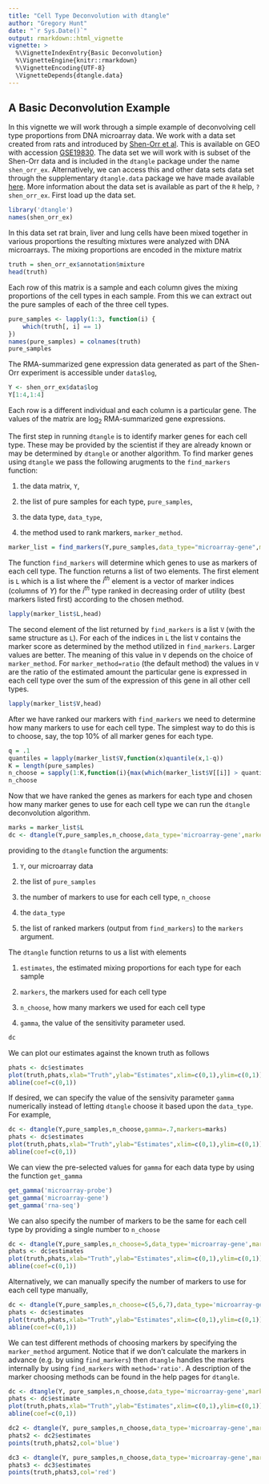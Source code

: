 ```yaml
---
title: "Cell Type Deconvolution with dtangle"
author: "Gregory Hunt"
date: "`r Sys.Date()`"
output: rmarkdown::html_vignette
vignette: >
  %\VignetteIndexEntry{Basic Deconvolution}
  %\VignetteEngine{knitr::rmarkdown}
  %\VignetteEncoding{UTF-8}
  \VignetteDepends{dtangle.data}
---
```


## A Basic Deconvolution Example

In this vignette we will work through a simple example of deconvolving cell type proportions from DNA microarray data. We work with a data set created from rats and introduced by [Shen-Orr et al](https://www.nature.com/nmeth/journal/v7/n4/abs/nmeth.1439.html). This is available on GEO with accession [GSE19830](https://www.ncbi.nlm.nih.gov/geo/query/acc.cgi?acc=GSE19830). The data set we will work with is subset of the Shen-Orr data and is included in the ``dtangle`` package under the name ``shen_orr_ex``. Alternatively, we can access this and other data sets data set through the supplementary ``dtangle.data`` package we have made available [here](https://umich.box.com/v/dtangledatapkg). More information about the data set is available as part of the ``R`` help, ``?shen_orr_ex``. First load up the data set. 
```r
library('dtangle')
names(shen_orr_ex)
```

In this data set rat brain, liver and lung cells have been mixed together in various proportions the resulting mixtures were analyzed with DNA microarrays. The mixing proportions are encoded in the mixture matrix
```r
truth = shen_orr_ex$annotation$mixture
head(truth)
```
Each row of this matrix is a sample and each column gives the mixing proportions of the cell types in each sample. From this we can extract out the pure samples of each of the three cell types. 
```r
pure_samples <- lapply(1:3, function(i) {
    which(truth[, i] == 1)
})
names(pure_samples) = colnames(truth)
pure_samples
```

The RMA-summarized gene expression data generated as part of the Shen-Orr experiment is accessible under ``data$log``,

```r
Y <- shen_orr_ex$data$log
Y[1:4,1:4]
```
Each row is a different individual and each column is a particular gene. The values of the matrix are $\log_2$ RMA-summarized gene expressions. 

The first step in running ``dtangle`` is to identify marker genes for each cell type. These may be provided by the scientist if they are already known or may be determined by ``dtangle`` or another algorithm. To find marker genes using ``dtangle`` we pass the following arugments to the ``find_markers`` function:

1. the data matrix, ``Y``, 

2. the list of pure samples for each type, ``pure_samples``, 

3. the data type, ``data_type``, 

4. the method used to rank markers, ``marker_method``.


```r
marker_list = find_markers(Y,pure_samples,data_type="microarray-gene",marker_method='ratio')
```
The function ``find_markers`` will determine which genes to use as markers of each cell type. The function returns a list of two elements. The first element is ``L`` which is a list where the $i^{th}$ element is a vector of marker indices (columns of $Y$) for the $i^{th}$ type ranked in decreasing order of utility (best markers listed first) according to the chosen method. 
```r
lapply(marker_list$L,head)
```
The second element of the list returned by ``find_markers`` is a list ``V`` (with the same structure as ``L``). For each of the indices in ``L`` the list ``V`` contains the marker score as determined by the method utilized in ``find_markers``. Larger values are better. The meaning of this value in ``V`` depends on the choice of ``marker_method``. For ``marker_method=ratio`` (the default method) the values in ``V`` are the ratio of the estimated amount the particular gene is expressed in each cell type over the sum of the expression of this gene in all other cell types. 
```r
lapply(marker_list$V,head)
```

After we have ranked our markers with ``find_markers`` we need to determine how many markers to use for each cell type. The simplest way to do this is to choose, say, the top 10% of all marker genes for each type.
```r
q = .1
quantiles = lapply(marker_list$V,function(x)quantile(x,1-q))
K = length(pure_samples)
n_choose = sapply(1:K,function(i){max(which(marker_list$V[[i]] > quantiles[[i]]))})
n_choose
```

Now that we have ranked the genes as markers for each type and chosen how many marker genes to use for each cell type we can run the ``dtangle`` deconvolution algorithm.
```r
marks = marker_list$L
dc <- dtangle(Y,pure_samples,n_choose,data_type='microarray-gene',markers=marks)
```
providing to the ``dtangle`` function the arguments:

1. ``Y``, our microarray data 

2. the list of ``pure_samples`` 

3. the number of markers to use for each cell type, ``n_choose``

4. the ``data_type``

5. the list of ranked markers (output from ``find_markers``) to the ``markers`` argument. 


The ``dtangle`` function returns to us a list with elements 

1. ``estimates``, the estimated mixing proportions for each type for each sample

2. ``markers``, the markers used for each cell type

3. ``n_choose``, how many markers we used for each cell type

4. ``gamma``, the value of the sensitivity parameter used. 

```r
dc
```

We can plot our estimates against the known truth as follows
```r
phats <- dc$estimates
plot(truth,phats,xlab="Truth",ylab="Estimates",xlim=c(0,1),ylim=c(0,1))
abline(coef=c(0,1))
```

If desired, we can specify the value of the sensivity parameter ``gamma`` numerically instead of letting ``dtangle`` choose it based upon the ``data_type``. For example, 
```r
dc <- dtangle(Y,pure_samples,n_choose,gamma=.7,markers=marks)
phats <- dc$estimates
plot(truth,phats,xlab="Truth",ylab="Estimates",xlim=c(0,1),ylim=c(0,1))
abline(coef=c(0,1))
```

We can view the pre-selected values for ``gamma`` for each data type by using the function ``get_gamma``
```r
get_gamma('microarray-probe')
get_gamma('microarray-gene')
get_gamma('rna-seq')
```

We can also specify the number of markers to be the same for each cell type by providing a single number to ``n_choose``
```r
dc <- dtangle(Y,pure_samples,n_choose=5,data_type='microarray-gene',markers=marks)
phats <- dc$estimates
plot(truth,phats,xlab="Truth",ylab="Estimates",xlim=c(0,1),ylim=c(0,1))
abline(coef=c(0,1))
```

Alternatively, we can manually specify the number of markers to use for each cell type manually,
```r
dc <- dtangle(Y,pure_samples,n_choose=c(5,6,7),data_type='microarray-gene',markers=marks)
phats <- dc$estimates
plot(truth,phats,xlab="Truth",ylab="Estimates",xlim=c(0,1),ylim=c(0,1))
abline(coef=c(0,1))
```

We can test different methods of choosing markers by specifying the ``marker_method`` argument. Notice that if we don't calculate the markers in advance (e.g. by using ``find_markers``) then ``dtangle`` handles the markers internally by using ``find_markers`` with ``method='ratio'``. A description of the marker choosing methods can be found in the help pages for ``dtangle``.
```r
dc <- dtangle(Y, pure_samples,n_choose,data_type='microarray-gene',marker_method = 'ratio')
phats <- dc$estimate
plot(truth,phats,xlab="Truth",ylab="Estimates",xlim=c(0,1),ylim=c(0,1))
abline(coef=c(0,1))

dc2 <- dtangle(Y, pure_samples,n_choose,data_type='microarray-gene',marker_method = 'diff')
phats2 <- dc2$estimates
points(truth,phats2,col='blue')

dc3 <- dtangle(Y, pure_samples,n_choose,data_type='microarray-gene',marker_method = 'regression')
phats3 <- dc3$estimates
points(truth,phats3,col='red')
```
